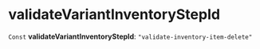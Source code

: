 
# validateVariantInventoryStepId

 `Const` **validateVariantInventoryStepId**: `"validate-inventory-item-delete"`
